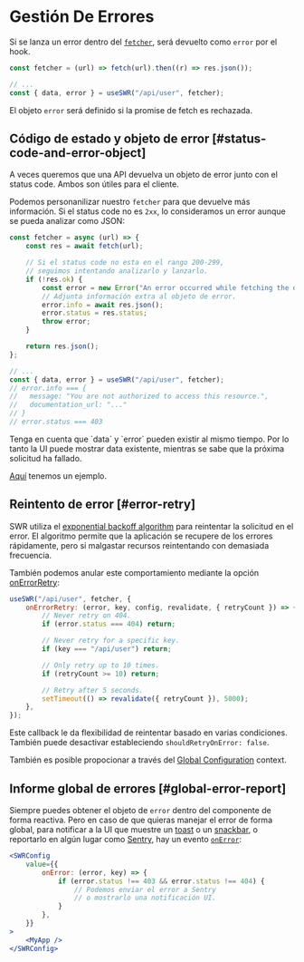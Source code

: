 
# Gestión De Errores

Si se lanza un error dentro del [`fetcher`](/docs/data-fetching), será devuelto como `error` por el hook.

```js
const fetcher = (url) => fetch(url).then((r) => res.json());

// ...
const { data, error } = useSWR("/api/user", fetcher);
```

El objeto `error` será definido si la promise de fetch es rechazada.

## Código de estado y objeto de error [#status-code-and-error-object]

A veces queremos que una API devuelva un objeto de error junto con el status code.
Ambos son útiles para el cliente.

Podemos personanilizar nuestro `fetcher` para que devuelve más información. Si el status code no es `2xx`, lo consideramos
un error aunque se pueda analizar como JSON:

```js
const fetcher = async (url) => {
    const res = await fetch(url);

    // Si el status code no esta en el rango 200-299,
    // seguimos intentando analizarlo y lanzarlo.
    if (!res.ok) {
        const error = new Error("An error occurred while fetching the data.");
        // Adjunta información extra al objeto de error.
        error.info = await res.json();
        error.status = res.status;
        throw error;
    }

    return res.json();
};

// ...
const { data, error } = useSWR("/api/user", fetcher);
// error.info === {
//   message: "You are not authorized to access this resource.",
//   documentation_url: "..."
// }
// error.status === 403
```

<Callout emoji="💡">
    Tenga en cuenta que `data` y `error` pueden existir al mismo tiempo. Por lo tanto la UI puede mostrar data existente, mientras se sabe que la próxima
    solicitud ha fallado.
</Callout>

[Aquí](/examples/error-handling) tenemos un ejemplo.

## Reintento de error [#error-retry]

SWR utiliza el [exponential backoff algorithm](https://en.wikipedia.org/wiki/Exponential_backoff) para reintentar la solicitud en el error.
El algoritmo permite que la aplicación se recupere de los errores rápidamente, pero si malgastar recursos reintentando con demasiada frecuencia.

También podemos anular este comportamiento mediante la opción [onErrorRetry](/docs/api#options):

```js
useSWR("/api/user", fetcher, {
    onErrorRetry: (error, key, config, revalidate, { retryCount }) => {
        // Never retry on 404.
        if (error.status === 404) return;

        // Never retry for a specific key.
        if (key === "/api/user") return;

        // Only retry up to 10 times.
        if (retryCount >= 10) return;

        // Retry after 5 seconds.
        setTimeout(() => revalidate({ retryCount }), 5000);
    },
});
```

Este callback le da flexibilidad de reintentar basado en varias condiciones. También puede desactivar estableciendo `shouldRetryOnError: false`.

También es posible propocionar a través del [Global Configuration](/docs/global-configuration) context.

## Informe global de errores [#global-error-report]

Siempre puedes obtener el objeto de `error` dentro del componente de forma reactiva. Pero en caso de que quieras manejar el error de forma global,
para notificar a la UI que muestre un [toast](https://vercel.com/design/toast) o un [snackbar](https://material.io/components/snackbars), o reportarlo
en algún lugar como [Sentry](https://sentry.io), hay un evento [`onError`](/docs/api#options):

```jsx
<SWRConfig
    value={{
        onError: (error, key) => {
            if (error.status !== 403 && error.status !== 404) {
                // Podemos enviar el error a Sentry
                // o mostrarlo una notificación UI.
            }
        },
    }}
>
    <MyApp />
</SWRConfig>
```
